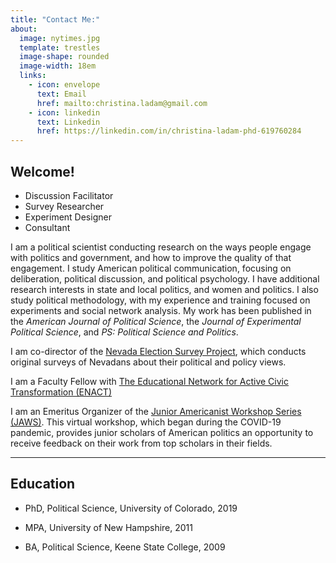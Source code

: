 ```yaml
---
title: "Contact Me:"
about: 
  image: nytimes.jpg
  template: trestles
  image-shape: rounded
  image-width: 18em
  links:
    - icon: envelope
      text: Email
      href: mailto:christina.ladam@gmail.com
    - icon: linkedin
      text: Linkedin
      href: https://linkedin.com/in/christina-ladam-phd-619760284
---
```


## **Welcome!**

- Discussion Facilitator
- Survey Researcher
- Experiment Designer
- Consultant

I am a political scientist conducting research on the ways people engage with politics and government, and how to improve the quality of that engagement. I study American political communication, focusing on deliberation, political discussion, and political psychology. I have additional research interests in state and local politics, and women and politics. I also study political methodology, with my experience and training focused on experiments and social network analysis. My work has been published in the *American Journal of Political Science*, the *Journal of Experimental Political Science*, and *PS: Political Science and Politics*.

I am co-director of the [Nevada Election Survey Project](nvelectionsurvey.com), which conducts original surveys of Nevadans about their political and policy views.

I am a Faculty Fellow with [The Educational Network for Active Civic Transformation (ENACT)](https://www.brandeis.edu/enact/index.html)

I am an Emeritus Organizer of the [Junior Americanist Workshop Series (JAWS)](https://jawspolisci.network/). This virtual workshop, which began during the COVID-19 pandemic, provides junior scholars of American politics an opportunity to receive feedback on their work from top scholars in their fields.

------------------------------------------------------------------------

## **Education**

-   PhD, Political Science, University of Colorado, 2019

-   MPA, University of New Hampshire, 2011

-   BA, Political Science, Keene State College, 2009
